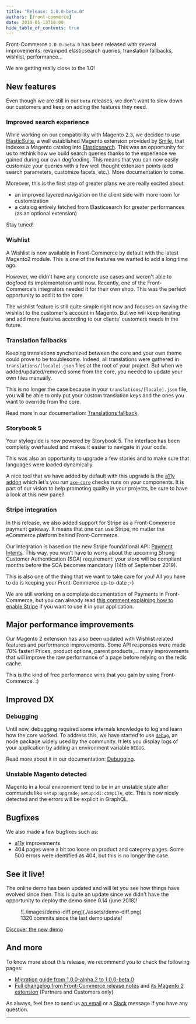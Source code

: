 ```yaml
---
title: "Release: 1.0.0-beta.0"
authors: [front-commerce]
date: 2019-05-13T18:00
hide_table_of_contents: true
---
```


Front-Commerce `1.0.0-beta.0` has been released with several improvements:
revamped elasticsearch queries, translation fallbacks, wishlist, performance…

We are getting really close to the 1.0!

<!--truncate-->


## New features

Even though we are still in our `beta` releases, we don't want to slow down our
customers and keep on adding the features they need.

### Improved search experience

While working on our compatibility with Magento 2.3, we decided to use
[ElasticSuite](https://elasticsuite.io/), a well established Magento extension
provided by [Smile](https://www.smile.eu/), that indexes a Magento catalog into
[Elasticsearch](https://www.elastic.co/products/elasticsearch). This was an
opportunity for us to rethink how we build search queries thanks to the
experience we gained during our own dogfooding. This means that you can now
easily customize your queries with a few well thought extension points (add
search parameters, customize facets, etc.). More documentation to come.

Moreover, this is the first step of greater plans we are really excited about:

- an improved layered navigation on the client side with more room for
  customization
- a catalog entirely fetched from Elasticsearch for greater performances (as an
  optional extension)

Stay tuned!

### Wishlist

A Wishlist is now available in Front-Commerce by default with the latest
Magento2 module. This is one of the features we wanted to add a long time ago.

However, we didn't have any concrete use cases and weren't able to dogfood its
implementation until now. Recently, one of the Front-Commerce's integrators
needed it for their own shop. This was the perfect opportunity to add it to the
core.

The wishlist feature is still quite simple right now and focuses on saving the
wishlist to the customer's account in Magento. But we will keep iterating and
add more features according to our clients' customers needs in the future.

### Translation fallbacks

Keeping translations synchonized between the core and your own theme could prove
to be troublesome. Indeed, all translations were gathered in
`translations/[locale].json` files at the root of your project. But when we
added/updated/removed some from the core, you needed to update your own files
manually.

This is no longer the case because in your `translations/[locale].json` file,
you will be able to only put your custom translation keys and the ones you want
to override from the core.

Read more in our documentation:
[Translations fallback](https://developers.front-commerce.com/docs/2.x/advanced/theme/translations#Translations-fallback).

### Storybook 5

Your styleguide is now powered by Storybook 5. The interface has been completly
overhauled and makes it easier to navigate in your code.

This was also an opportunity to upgrade a few stories and to make sure that
languages were loaded dynamically.

A nice tool that we have added by default with this upgrade is the
[a11y addon](https://github.com/storybooks/storybook/tree/master/addons/a11y)
which let's you run [`axe-core`](https://www.npmjs.com/package/axe-core) checks
runs on your components. It is part of our vision to help promoting quality in
your projects, be sure to have a look at this new panel!

### Stripe integration

In this release, we also added support for Stripe as a Front-Commerce payment
gateway. It means that one can use Stripe, no matter the eCommerce platform
behind Front-Commerce.

Our integration is based on the new Stripe foundational API:
[Payment Intents](https://stripe.com/docs/payments/payment-intents). This way,
you won’t have to worry about the upcoming Strong Customer Authentication (SCA)
requirement: your store will be compliant months before the SCA becomes
mandatory (14th of September 2019).

This is also one of the thing that we want to take care for you! All you have to
do is keeping your Front-Commerce up-to-date ;-)

We are still working on a complete documentation of Payments in Front-Commerce,
but you can already read
[this comment explaining how to enable Stripe](https://github.com/front-commerce/developers.front-commerce.com/issues/47#issuecomment-476633486)
if you want to use it in your application.

## Major performance improvements

Our Magento 2 extension has also been updated with Wishlist related features and
performance improvements. Some API responses were made 70% faster! Prices,
product options, parent products,… many improvements that will improve the raw
performance of a page before relying on the redis cache.

This is the kind of free performance wins that you gain by using Front-Commerce.
:)

## Improved DX

### Debugging

Until now, debugging required some internals knowledge to log and learn how the
core worked. To address this, we have started to use
[`debug`](https://www.npmjs.com/package/debug), an node package widely used by
the community. It lets you display logs of your application by adding an
environment variable `DEBUG`.

Read more about it in our documentation:
[Debugging](https://developers.front-commerce.com/docs/2.x/reference/environment-variables#Debugging).

### Unstable Magento detected

Magento in a local environment tend to be in an unstable state after commands
like `setup:upgrade`, `setup:di:compile`, etc. This is now nicely detected and
the errors will be explicit in GraphQL.

## Bugfixes

We also made a few bugfixes such as:

- <abbr title="accessibility">a11y</abbr> improvements
- 404 pages were a bit too loose on product and category pages. Some 500 errors
  were identified as 404, but this is no longer the case.

## See it live!

The online demo has been updated and will let you see how things have evolved
since then. This is quite an update since we didn't have the opportunity to
deploy the demo since 0.14 (june 2018)!

<figure>
  ![./images/demo-diff.png](./assets/demo-diff.png)
  <figcaption>1320 commits since the last demo update!</figcaption>
</figure>

<a className="link primary button" href="https://demo.front-commerce.com">
  Discover the new demo
</a>

## And more

To know more about this release, we recommend you to check the following pages:

- [Migration guide from 1.0.0-alpha.2 to 1.0.0-beta.0](/docs/2.x/appendices/migration-guides/archives#100-alpha2---100-beta0)
- [Full changelog from Front-Commerce release notes](https://gitlab.blackswift.cloud/front-commerce/front-commerce/releases)
  and
  [its Magento 2 extension](https://gitlab.blackswift.cloud/front-commerce/magento2-module-front-commerce/releases)
  (Partners and Customers only)

As always, feel free to send us [an email](mailto:contact@front-commerce.com) or
a
[Slack](https://join.slack.com/t/front-commerce/shared_invite/enQtMzI2OTEyMDYzOTkxLWEzODg2NjM5MmVhNGUwODE0OTI4MWMwYTcxZWZkNzE1YjU4MzRlZmQ0YWY5NDNkZWM0ZGMzMGQ4NDc4OTgxMTU)
message if you have any question.

<hr />
<ChangelogFooter />
